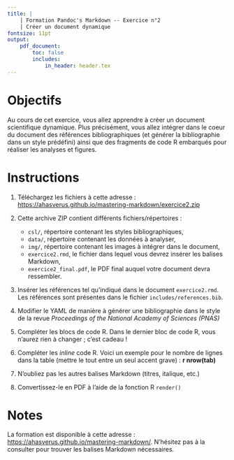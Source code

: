 ```yaml
---
title: |
    | Formation Pandoc's Markdown -- Exercice n°2
    | Créer un document dynamique
fontsize: 11pt
output:
    pdf_document:
        toc: false
        includes:
            in_header: header.tex
---
```


\vspace{2.5cm}

# Objectifs

Au cours de cet exercice, vous allez apprendre à créer un document scientifique dynamique. Plus précisément, vous allez intégrer dans le coeur du document des références bibliographiques (et générer la bibliographie dans un style prédéfini) ainsi que des fragments de code R embarqués pour réaliser les analyses et figures.



# Instructions

1. Téléchargez les fichiers à cette adresse : [https://ahasverus.github.io/mastering-markdown/exercice2.zip](https://ahasverus.github.io/mastering-markdown/exercice2.zip)

1. Cette archive ZIP contient différents fichiers/répertoires :

    - `csl/`, répertoire contenant les styles bibliographiques,
    - `data/`, répertoire contenant les données à analyser,
    - `img/`, répertoire contenant les images à intégrer dans le document,
    - `exercice2.rmd`, le fichier dans lequel vous devrez insérer les balises Markdown,
    - `exercice2_final.pdf`, le PDF final auquel votre document devra ressembler.

1. Insérer les références tel qu'indiqué dans le document `exercice2.rmd`. Les références sont présentes dans le fichier `includes/references.bib`.

1. Modifier le YAML de manière à générer une bibliographie dans le style de la revue _Proceedings of the National Academy of Sciences (PNAS)_

1. Compléter les blocs de code R. Dans le dernier bloc de code R, vous n'aurez rien à changer ; c'est cadeau !

1. Compléter les _inline_ code R. Voici un exemple pour le nombre de lignes dans la table (mettre le tout entre un seul accent grave) : **r nrow(tab)**

1. N'oubliez pas les autres balises Markdown (titres, italique, etc.)

1. Convertissez-le en PDF à l'aide de la fonction R `render()`

# Notes

La formation est disponible à cette adresse :  [https://ahasverus.github.io/mastering-markdown/](https://ahasverus.github.io/mastering-markdown/). N'hésitez pas à la consulter pour trouver les balises Markdown nécessaires.
